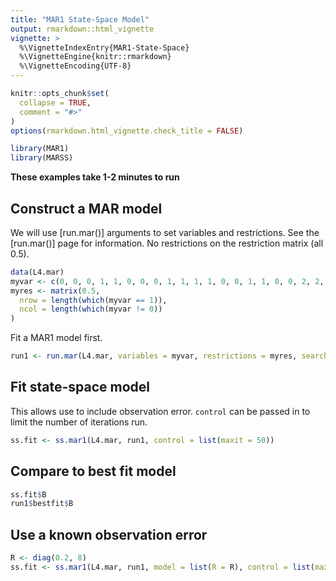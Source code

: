 ```yaml
---
title: "MAR1 State-Space Model"
output: rmarkdown::html_vignette
vignette: >
  %\VignetteIndexEntry{MAR1-State-Space}
  %\VignetteEngine{knitr::rmarkdown}
  %\VignetteEncoding{UTF-8}
---
```


```r
knitr::opts_chunk$set(
  collapse = TRUE,
  comment = "#>"
)
options(rmarkdown.html_vignette.check_title = FALSE)
```

```r
library(MAR1)
library(MARSS)
```

**These examples take 1-2 minutes to run**

## Construct a MAR model

We will use [run.mar()] arguments to set variables and restrictions. See the [run.mar()] page for information. No restrictions on the restriction matrix (all 0.5).

```r
data(L4.mar)
myvar <- c(0, 0, 0, 1, 1, 0, 0, 0, 1, 1, 1, 1, 0, 0, 1, 1, 0, 0, 2, 2, 2) # 8 variates, 3 covariates
myres <- matrix(0.5,
  nrow = length(which(myvar == 1)),
  ncol = length(which(myvar != 0))
)
```

Fit a MAR1 model first.

```r
run1 <- run.mar(L4.mar, variables = myvar, restrictions = myres, search = "exhaustive")
```

## Fit state-space model

This allows use to include observation error. `control` can be passed in to limit the number of iterations run.

```r
ss.fit <- ss.mar1(L4.mar, run1, control = list(maxit = 50))
```

## Compare to best fit model

```r
ss.fit$B
run1$bestfit$B
```

## Use a known observation error

```r
R <- diag(0.2, 8)
ss.fit <- ss.mar1(L4.mar, run1, model = list(R = R), control = list(maxit = 50))
```
